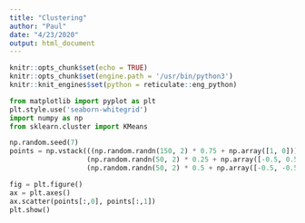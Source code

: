 ```yaml
---
title: "Clustering"
author: "Paul"
date: "4/23/2020"
output: html_document
---
```


```r
knitr::opts_chunk$set(echo = TRUE)
knitr::opts_chunk$set(engine.path = '/usr/bin/python3')
knitr::knit_engines$set(python = reticulate::eng_python)
```



```python
from matplotlib import pyplot as plt
plt.style.use('seaborn-whitegrid')
import numpy as np
from sklearn.cluster import KMeans
```


```python
np.random.seed(7)
points = np.vstack(((np.random.randn(150, 2) * 0.75 + np.array([1, 0])),
                   (np.random.randn(50, 2) * 0.25 + np.array([-0.5, 0.5])),
                   (np.random.randn(50, 2) * 0.5 + np.array([-0.5, -0.5]))))
```

```python
fig = plt.figure()
ax = plt.axes()
ax.scatter(points[:,0], points[:,1])
plt.show()
```

